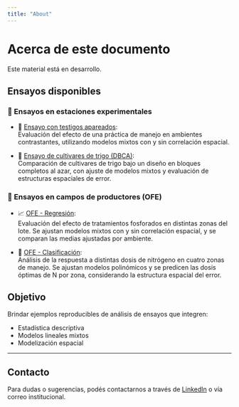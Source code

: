 ```yaml
---
title: "About"
---
```


# Acerca de este documento

::: {.callout-important}
Este material está en desarrollo. 
:::


## Ensayos disponibles

### 🧪 Ensayos en estaciones experimentales

- 🔬 [Ensayo con testigos apareados](Testigos_Apareados.qmd):  
  Evaluación del efecto de una práctica de manejo en ambientes contrastantes, utilizando modelos mixtos con y sin correlación espacial.

- 🌾 [Ensayo de cultivares de trigo (DBCA)](Trigo_DBCA.qmd):  
  Comparación de cultivares de trigo bajo un diseño en bloques completos al azar, con ajuste de modelos mixtos y evaluación de estructuras espaciales de error.

### 🚜 Ensayos en campos de productores (OFE)

- 📈 [OFE - Regresión](MLM_CorrEsp_OFE_Reg.qmd):  
  Evaluación del efecto de tratamientos fosforados en distintas zonas del lote. Se ajustan modelos mixtos con y sin correlación espacial, y se comparan las medias ajustadas por ambiente.

- 🧭 [OFE - Clasificación](MLM_CorrEsp_OFE_Clasif.qmd):  
  Análisis de la respuesta a distintas dosis de nitrógeno en cuatro zonas de manejo. Se ajustan modelos polinómicos y se predicen las dosis óptimas de N por zona, considerando la estructura espacial del error.

## Objetivo

Brindar ejemplos reproducibles de análisis de ensayos que integren:

- Estadística descriptiva
- Modelos lineales mixtos
- Modelización espacial

---

## Contacto

Para dudas o sugerencias, podés contactarnos a través de [LinkedIn](https://www.linkedin.com/in/ppaccioretti/) o vía correo institucional.
